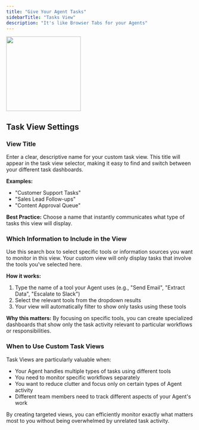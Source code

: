 ```yaml
---
title: "Give Your Agent Tasks"
sidebarTitle: "Tasks View"
description: "It's like Browser Tabs for your Agents"
---
```


<img 
  height="200"  
  src="/images/agent/taskview.png" 
/>

## Task View Settings

### View Title

Enter a clear, descriptive name for your custom task view. This title will appear in the task view selector, making it easy to find and switch between your different task dashboards.

**Examples:**

- "Customer Support Tasks"
- "Sales Lead Follow-ups"
- "Content Approval Queue"

**Best Practice:** Choose a name that instantly communicates what type of tasks this view will display.

### Which Information to Include in the View

Use this search box to select specific tools or information sources you want to monitor in this view. Your custom view will only display tasks that involve the tools you've selected here.

**How it works:**

1. Type the name of a tool your Agent uses (e.g., "Send Email", "Extract Data", "Escalate to Slack")
2. Select the relevant tools from the dropdown results
3. Your view will automatically filter to show only tasks using these tools

**Why this matters:** By focusing on specific tools, you can create specialized dashboards that show only the task activity relevant to particular workflows or responsibilities.

### When to Use Custom Task Views

Task Views are particularly valuable when:

- Your Agent handles multiple types of tasks using different tools
- You need to monitor specific workflows separately
- You want to reduce clutter and focus only on certain types of Agent activity
- Different team members need to track different aspects of your Agent's work

By creating targeted views, you can efficiently monitor exactly what matters most to you without being overwhelmed by unrelated task activity.